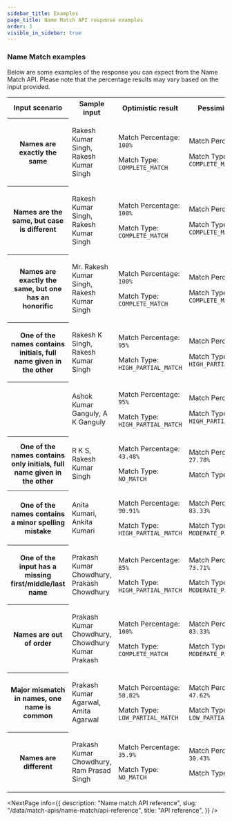 ```yaml
---
sidebar_title: Examples
page_title: Name Match API response examples
order: 3
visible_in_sidebar: true
---
```


### Name Match examples

Below are some examples of the response you can expect from the Name Match API. Please note that the percentage results may vary based on the input provided.

<table>
  <tbody>
    <tr>
      <th>
        <strong>Input scenario</strong>
      </th>
      <th>
        <strong>Sample input</strong>
      </th>
      <th>
        <strong>Optimistic result</strong>
      </th>
      <th>
        <strong>Pessimistic result</strong>
      </th>
    </tr>
    <tr>
      <th>Names are exactly the same</th>
      <td>
        <p>Rakesh Kumar Singh, Rakesh Kumar Singh</p>
      </td>
      <td>
        <p>
          Match Percentage: <code>100%</code>
        </p>
        <p>
          Match Type: <code>COMPLETE_MATCH</code>
        </p>
      </td>
      <td>
        <p>
          Match Percentage: <code>100%</code>
        </p>
        <p>
          Match Type: <code>COMPLETE_MATCH</code>
        </p>
      </td>
    </tr>
    <tr>
      <th>Names are the same, but case is different</th>
      <td>
        <p>Rakesh Kumar Singh, Rakesh Kumar Singh</p>
      </td>
      <td>
        <p>
          Match Percentage: <code>100%</code>
        </p>
        <p>
          Match Type: <code>COMPLETE_MATCH</code>
        </p>
      </td>
      <td>
        <p>
          Match Percentage: <code>100%</code>
        </p>
        <p>
          Match Type: <code>COMPLETE_MATCH</code>
        </p>
      </td>
    </tr>
    <tr>
      <th>Names are exactly the same, but one has an honorific</th>
      <td>
        <p>Mr. Rakesh Kumar Singh, Rakesh Kumar Singh</p>
      </td>
      <td>
        <p>
          Match Percentage: <code>100%</code>
        </p>
        <p>
          Match Type: <code>COMPLETE_MATCH</code>
        </p>
      </td>
      <td>
        <p>
          Match Percentage: <code>100%</code>
        </p>
        <p>
          Match Type: <code>COMPLETE_MATCH</code>
        </p>
      </td>
    </tr>
    <tr>
      <th>One of the names contains initials, full name given in the other</th>
      <td>
        <p>Rakesh K Singh, Rakesh Kumar Singh</p>
      </td>
      <td>
        <p>
          Match Percentage: <code>95%</code>
        </p>
        <p>
          Match Type: <code>HIGH_PARTIAL_MATCH</code>
        </p>
      </td>
      <td>
        <p>
          Match Percentage: <code>90%</code>
        </p>
        <p>
          Match Type: <code>HIGH_PARTIAL_MATCH</code>
        </p>
      </td>
    </tr>
    <tr>
      <th></th>
      <td>
        <p>Ashok Kumar Ganguly, A K Ganguly</p>
      </td>
      <td>
        <p>
          Match Percentage: <code>95%</code>
        </p>
        <p>
          Match Type: <code>HIGH_PARTIAL_MATCH</code>
        </p>
      </td>
      <td>
        <p>
          Match Percentage: <code>90%</code>
        </p>
        <p>
          Match Type: <code>HIGH_PARTIAL_MATCH</code>
        </p>
      </td>
    </tr>
    <tr>
      <th>
        One of the names contains only initials, full name given in the other
      </th>
      <td>
        <p>R K S, Rakesh Kumar Singh</p>
      </td>
      <td>
        <p>
          Match Percentage: <code>43.48%</code>
        </p>
        <p>
          Match Type: <code>NO_MATCH</code>
        </p>
      </td>
      <td>
        <p>
          Match Percentage: <code>27.78%</code>
        </p>
        <p>
          Match Type: <code>NO_MATCH</code>
        </p>
      </td>
    </tr>
    <tr>
      <th>One of the names contains a minor spelling mistake</th>
      <td>
        <p>Anita Kumari, Ankita Kumari</p>
      </td>
      <td>
        <p>
          Match Percentage: <code>90.91%</code>
        </p>
        <p>
          Match Type: <code>HIGH_PARTIAL_MATCH</code>
        </p>
      </td>
      <td>
        <p>
          Match Percentage: <code>83.33%</code>
        </p>
        <p>
          Match Type: <code>MODERATE_PARTIAL_MATCH</code>
        </p>
      </td>
    </tr>
    <tr>
      <th>One of the input has a missing first/middle/last name</th>
      <td>
        <p>Prakash Kumar Chowdhury, Prakash Chowdhury</p>
      </td>
      <td>
        <p>
          Match Percentage: <code>85%</code>
        </p>
        <p>
          Match Type: <code>HIGH_PARTIAL_MATCH</code>
        </p>
      </td>
      <td>
        <p>
          Match Percentage: <code>73.71%</code>
        </p>
        <p>
          Match Type: <code>MODERATE_PARTIAL_MATCH</code>
        </p>
      </td>
    </tr>
    <tr>
      <th>Names are out of order</th>
      <td>
        <p>Prakash Kumar Chowdhury, Chowdhury Kumar Prakash</p>
      </td>
      <td>
        <p>
          Match Percentage: <code>100%</code>
        </p>
        <p>
          Match Type: <code>COMPLETE_MATCH</code>
        </p>
      </td>
      <td>
        <p>
          Match Percentage: <code>83.33%</code>
        </p>
        <p>
          Match Type: <code>MODERATE_PARTIAL_MATCH</code>
        </p>
      </td>
    </tr>
    <tr>
      <th>Major mismatch in names, one name is common</th>
      <td>
        <p>Prakash Kumar Agarwal, Amita Agarwal</p>
      </td>
      <td>
        <p>
          Match Percentage: <code>58.82%</code>
        </p>
        <p>
          Match Type: <code>LOW_PARTIAL_MATCH</code>
        </p>
      </td>
      <td>
        <p>
          Match Percentage: <code>47.62%</code>
        </p>
        <p>
          Match Type: <code>LOW_PARTIAL_MATCH</code>
        </p>
      </td>
    </tr>
    <tr>
      <th>Names are different</th>
      <td>
        <p>Prakash Kumar Chowdhury, Ram Prasad Singh</p>
      </td>
      <td>
        <p>
          Match Percentage: <code>35.9%</code>
        </p>
        <p>
          Match Type: <code>NO_MATCH</code>
        </p>
      </td>
      <td>
        <p>
          Match Percentage: <code>30.43%</code>
        </p>
        <p>
          Match Type: <code>NO_MATCH</code>
        </p>
      </td>
    </tr>
  </tbody>
</table>

<NextPage
  info={{
    description: "Name match API reference",
    slug: "/data/match-apis/name-match/api-reference",
    title: "API reference",
  }}
/>

<WasPageHelpful />
